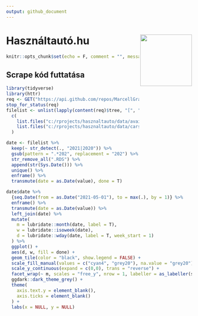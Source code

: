 ```yaml
---
output: github_document
---
```


# Használtautó.hu <img src="logo.png" align="right" width="140" height="140" />

```r
knitr::opts_chunk$set(echo = F, comment = "", message = F, warning = F)
```

## Scrape kód futtatása

```r
library(tidyverse)
library(httr)
req <- GET("https://api.github.com/repos/MarcellGranat/hasznaltauto/git/trees/main?recursive=1")
stop_for_status(req)
filelist <- unlist(lapply(content(req)$tree, "[", "path"), use.names = F) %>% 
  c(
    list.files("c:/rprojects/hasznaltauto/data/available_cars"),
    list.files("c:/rprojects/hasznaltauto/data/cars_data")
  )

date <- filelist %>% 
  keep(~ str_detect(., "2021|2020")) %>% 
  gsub(pattern = ".*202", replacement = "202") %>% 
  str_remove_all(".RDS") %>% 
  append(str(Sys.Date())) %>% 
  unique() %>% 
  enframe() %>% 
  transmute(date = as.Date(value), done = T)
```

```r
date$date %>% 
  {seq.Date(from = as.Date("2021-05-01"), to = max(.), by = 1)} %>% 
  enframe() %>% 
  transmute(date = as.Date(value)) %>% 
  left_join(date) %>% 
  mutate(
    m = lubridate::month(date, label = T),
    w = lubridate::isoweek(date),
    d = lubridate::wday(date, label = T, week_start = 1)
  ) %>% 
  ggplot() + 
  aes(d, w, fill = done) +
  geom_tile(color = "black", show.legend = FALSE) +
  scale_fill_manual(values = c("cyan4", "grey20"), na.value = "grey20") +
  scale_y_continuous(expand = c(0,0), trans = "reverse") +
  facet_wrap(~ m, scales = "free_y", nrow = 1, labeller = as_labeller(str_to_upper)) + 
  ggdark::dark_theme_grey() +
  theme(
    axis.text.y = element_blank(),
    axis.ticks = element_blank()
  ) +
  labs(x = NULL, y = NULL)
```

